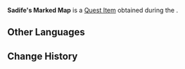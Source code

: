 {{Item Infobox
|id           = 120355
|image        = <!--Item {{subst:#titleparts:{{subst:PAGENAME}}}}.png-->
|type         = Quest Items
|quality      = 
|description  = A map marked by Sadife. Perhaps the case is somewhere close by...
|source1      = [[Purbiruni's Commandment]]
}}
'''Sadife's Marked Map''' is a [[Quest Item]] obtained during the {{Quest|Purbiruni's Commandment}}.
<!--
==Location==
<gallery>

</gallery>
-->
==Other Languages==
{{Other Languages|default_hidden=1
|en      = Sadife's Marked Map
|zhs     = 赛达菲的标记地图
|zhs_rm  = Sàidáfēi de Biāojì Dìtú
|zht     = 賽達菲的標記地圖
|zht_rm  = Sàidáfēi de Biāojì Dìtú
|ja      = サディーフの印した地図
|ja_rm   = Sadiifu no Shirushita Chizu
|ko      = 사다피의 지도
|ko_rm   = 
|es      = Mapa marcado de Sadife
|fr      = Carte balisée de Sadife
|ru      = Карта с отметками Садифэя
|th      = แผนที่ที่ Sadife ทำเครื่องหมายไว้
|th_rm   = 
|vi      = Bản Đồ Đánh Dấu Của Sadife
|de      = Sadifes markierte Karte
|id      = Peta yang Ditandai Sadife
|pt      = Mapa Marcado por Sadife
|tr      = Sadife'nin İşaretli Haritası
|it      = Mappa segnata di Sadife
}}

==Change History==
{{Change History|3.8}}